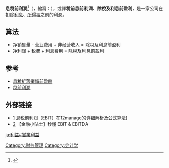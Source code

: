 {{NoteTA |G1=Economics}}
{{not|EBITDA}}
'''息稅前利潤'''<ref>{{cite web |language=zh-tw |url=http://terms.naer.edu.tw/detail/1727689/ |title=Earnings Before Interest and Tax(EBIT) - 息稅前利潤 - 國家教育研究院雙語詞彙 |publisher=[[國家教育研究院|國家教育研究院]] |access-date=2021-10-25 |archive-date=2021-10-27 |archive-url=https://web.archive.org/web/20211027130125/https://terms.naer.edu.tw/detail/1727689/ }}</ref>（{{lang-en|'''E'''arnings '''B'''efore '''I'''nterest and '''T'''axes}}，縮寫：'''{{lang|en|EBIT}}'''），或譯'''稅前息前利潤'''、'''除稅及利息前盈利'''，是一家公司在扣除[[利息|利息]]、[[所得稅|所得稅]]之前的利潤。

== 算法 ==
* 净销售量 - 营业费用 + 非经营收入 = 除稅及利息前盈利
* 净利润 + 税费 + 利息费用 = 除稅及利息前盈利

== 参考 ==
*[[息稅折舊攤銷前盈餘|息稅折舊攤銷前盈餘]]
*[[稅前利潤|稅前利潤]]

== 外部链接 ==
* [http://www.12manage.com/methods_ebit_zh.html] {{Wayback|url=http://www.12manage.com/methods_ebit_zh.html |date=20071012084101 }} 息税前利润（EBIT）在12manage的详细解析及公式算法]
* [https://www.youtube.com/watch?v=Yv9Y04dhvyU&t=44s] {{Wayback|url=https://www.youtube.com/watch?v=Yv9Y04dhvyU&t=44s |date=20200522124840 }} 【金融小貼士】秒懂 EBIT & EBITDA
{{econ-stub}}

[[Category:财务管理|Category:财务管理]]
[[Category:会计学|Category:会计学]]

[[ja:利益#営業利益|ja:利益#営業利益]]